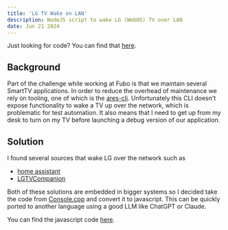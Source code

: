 ```yaml
---
title: 'LG TV Wake on LAN'
description: NodeJS script to wake LG (WebOS) TV over LAN
date: Jun 21 2024
---
```


Just looking for code? You can find that [here](https://gist.github.com/seanbecker15/456ddec169eb68aa7e48d38234bb5283).

## Background

Part of the challenge while working at Fubo is that we maintain several SmartTV applications.
In order to reduce the overhead of maintenance we rely on tooling, one of which is the [ares-cli](https://webostv.developer.lge.com/develop/tools/cli-dev-guide).
Unfortunately this CLI doesn't expose functionality to wake a TV up over the network, which is problematic for test automation.
It also means that I need to get up from my desk to turn on my TV before launching a debug version of our application.

## Solution

I found several sources that wake LG over the network such as

- [home assistant](https://github.com/home-assistant/core/blob/2ad5b1c3a6140a49d1113e86e46b68165cf26884/homeassistant/components/wake_on_lan/__init__.py#L34C15-L34C32)
- [LGTVCompanion](https://github.com/JPersson77/LGTVCompanion)

Both of these solutions are embedded in bigger systems so I decided take the code from [Console.cpp](https://github.com/JPersson77/LGTVCompanion/blob/5c63223a9866bc11965a3d9c9240313694c9c3f6/LGTV%20Companion%20Console/Console.cpp#L1531) and convert it to javascript.
This can be quickly ported to another language using a good LLM like ChatGPT or Claude.

You can find the javascript code [here](https://gist.github.com/seanbecker15/456ddec169eb68aa7e48d38234bb5283).
